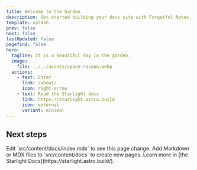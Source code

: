 ```yaml
---
title: Welcome to the Garden
description: Get started building your docs site with Forgetful Notes.
template: splash
prev: false
next: false
lastUpdated: false
pagefind: false
hero:
  tagline: It is a beautiful day in the garden.
  image:
    file: ../../assets/space-racoon.webp
  actions:
    - text: Enter
      link: /about/
      icon: right-arrow
    - text: Read the Starlight docs
      link: https://starlight.astro.build
      icon: external
      variant: minimal
---
```



## Next steps

<CardGrid stagger>
	<Card title="Update content" icon="pencil">
		Edit `src/content/docs/index.mdx` to see this page change.
	</Card>
	<Card title="Add new content" icon="add-document">
		Add Markdown or MDX files to `src/content/docs` to create new pages.
	</Card>
	<Card title="Read the docs" icon="open-book">
		Learn more in [the Starlight Docs](https://starlight.astro.build/).
	</Card>
</CardGrid>
